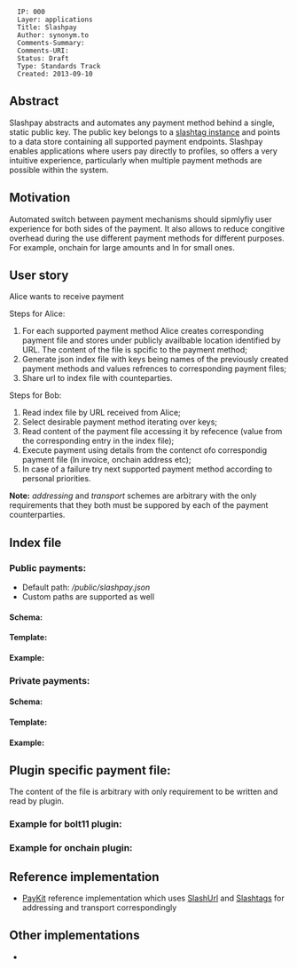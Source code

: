 <pre>
  IP: 000 
  Layer: applications
  Title: Slashpay
  Author: synonym.to
  Comments-Summary: 
  Comments-URI: 
  Status: Draft 
  Type: Standards Track
  Created: 2013-09-10
</pre>

== Abstract ==
Slashpay abstracts and automates any payment method behind a single, static public key. The public key belongs to a [https://github.com/synonymdev/slashtags/tree/master/packages/slashtag slashtag instance] and points to a data store containing all supported payment endpoints. Slashpay enables applications where users pay directly to profiles, so offers a very intuitive experience, particularly when multiple payment methods are possible within the system.  

== Motivation ==
Automated switch between payment mechanisms should sipmlyfiy user experience for both sides of the payment. It also allows to reduce congitive overhead during the use different payment methods for different purposes. For example, onchain for large amounts and ln for small ones.

== User story ==

Alice wants to receive payment

Steps for Alice:
# For each supported payment method Alice creates corresponding payment file and stores under publicly availbable location identified by URL. The content of the file is spcific to the payment method;
# Generate json index file with keys being names of the previously created payment methods and values refrences to corresponding payment files;
# Share url to index file with counteparties.

Steps for Bob:
# Read index file by URL received from Alice;
# Select desirable payment method iterating over keys;
# Read content of the payment file accessing it by refecence (value from the corresponding entry in the index file);
# Execute payment using details from the contenct ofo correspondig payment file (ln invoice, onchain address etc);
# In case of a failure try next supported payment method according to personal priorities.

'''Note:''' ''addressing'' and ''transport'' schemes are arbitrary with the only requirements that they both must be suppored by each of the payment counterparties.

== Index file ==

=== Public payments: ===
* Default path: ''/public/slashpay.json''
* Custom paths are supported as well

==== Schema: ====
{{code|lang=json:
{
  "$schema": "http://json-schema.org/draft-07/schema#",
  "type": "object",
  "properties": {
    "paymentEndpoints": {
       "type": "object"
     }
  },
  "required": ["paymentEndpoints"]
}
}}

==== Template: ====
{{code|lang=json:
{
  "paymentEndpoints": {
      "<payment method name>": "<URL>/public/slashpay/<payment method name>/slashpay.json"
  }
}
}}
==== Example: ====
{{code|lang=json:
{
  "paymentEndpoints": {
    "bolt11":"slash:5din1q9wuzzrqfiphtyd4648j6nqgyrnzmuboko1fokbdxh5rj7y/public/slashpay/bolt11/slashpay.json?relay=http://localhost:3000#",
    "onchain":"slash:5din1q9wuzzrqfiphtyd4648j6nqgyrnzmuboko1fokbdxh5rj7y/public/slashpay/onchain/slashpay.json?relay=http://localhost:3000#",
  }
}
}}

=== Private payments: ===

==== Schema: ====
{{code|lang=json:
{
  "$schema": "http://json-schema.org/draft-07/schema#",
  "type": "object",
  "properties": {
    "paymentEndpoints": {
       "type": "object"
     }
  },
  "required": ["paymentEndpoints"]
}
}}

==== Template: ====
{{code|lang=json:
{
  "paymentEndpoints": {
    "<payment method name>": "<URL>/slashpay/<random id>/slashpay/<payment method name>/slashpay.json"
  }
}
}}

==== Example: ====
{{code|lang=json:
{
  "paymentEndpoints": {
    "bolt11":"slash:5din1q9wuzzrqfiphtyd4648j6nqgyrnzmuboko1fokbdxh5rj7y/slashpay/FFFFFFFF-FFFF-FFFF-FFFF-FFFFFFFFFFFF/slashpay/bolt11/slashpay.json?relay=http://localhost:3000#encryptionKey=ozpcsq7qfcpumobamisgdqunqn4osopbmmiip8y4d6nuuawhiyiy",
    "onchain":"slash:5din1q9wuzzrqfiphtyd4648j6nqgyrnzmuboko1fokbdxh5rj7y/slashpay/FFFFFFFF-FFFF-FFFF-FFFF-FFFFFFFFFFFF/slashpay/onchain/slashpay.json?relay=http://localhost:300#encryptionKey=ozpcsq7qfcpumobamisgdqunqn4osopbmmiip8y4d6nuuawhiyiy"
  }
}
}}

== Plugin specific payment file: ==

The content of the file is arbitrary with only requirement to be written and read by plugin.

=== Example for '''bolt11''' plugin: ===
{{code|lang=json:
{
  "bolt11":"lnbcrt1pj5pn7tpp5c9sv2wjdc8lc3eaj48mjfamy60d6mkpw09nhl0g92dm8gk7kqmsqdqqcqzzsxqr23ssp5ml7jh23fqz94a889uxjludht0pvf9dtxjslsahtwtpd8lzksp2zq9qyyssqm79hxquhzeltvhjm367lzlnx7fck4guemel6httr5hzdncf4uu4hum0v8gtu46kunknqtxzrqjchw5gyn96j43uwwvdtvd5ypwc5cacp9e33v0"
}
}}
=== Example for '''onchain''' plugin: ===
{{code|lang=json:
{
  "p2wpkh":"bcrt1q8dmjhwj0ptrfhc6hhnzlmwp0mtlx7x62pxllru"
}
}}

== Reference implementation ==
* [https://github.com/slashtags/slashpay-solo PayKit] reference implementation which uses [https://github.com/slashtags/url SlashUrl] and [https://github.com/slashtags/web-relay Slashtags] for addressing and transport correspondingly

== Other implementations ==
*
